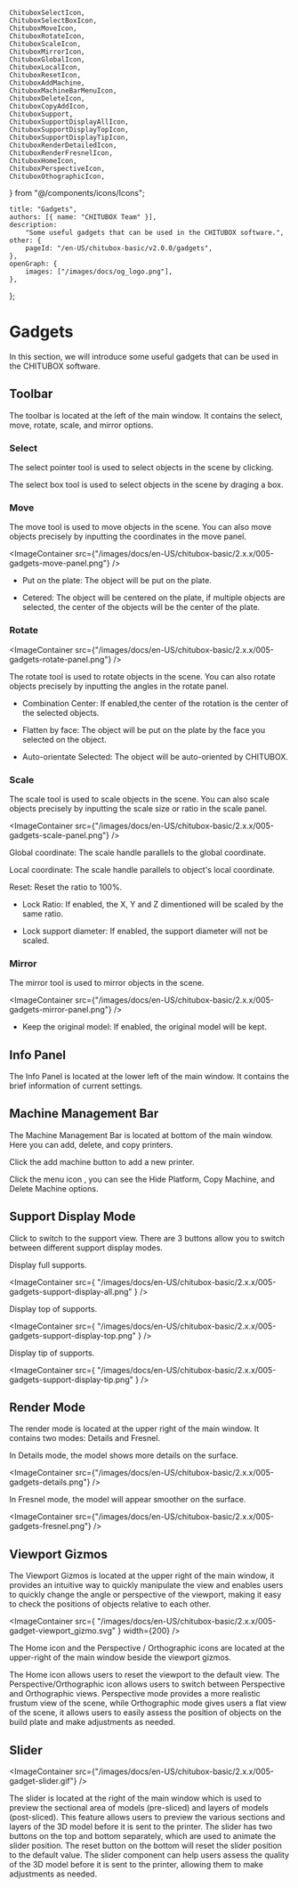 	ChituboxSelectIcon,
	ChituboxSelectBoxIcon,
	ChituboxMoveIcon,
	ChituboxRotateIcon,
	ChituboxScaleIcon,
	ChituboxMirrorIcon,
	ChituboxGlobalIcon,
	ChituboxLocalIcon,
	ChituboxResetIcon,
	ChituboxAddMachine,
	ChituboxMachineBarMenuIcon,
	ChituboxDeleteIcon,
	ChituboxCopyAddIcon,
	ChituboxSupport,
	ChituboxSupportDisplayAllIcon,
	ChituboxSupportDisplayTopIcon,
	ChituboxSupportDisplayTipIcon,
	ChituboxRenderDetailedIcon,
	ChituboxRenderFresnelIcon,
	ChituboxHomeIcon,
	ChituboxPerspectiveIcon,
	ChituboxOthographicIcon,
} from "@/components/icons/Icons";

	title: "Gadgets",
	authors: [{ name: "CHITUBOX Team" }],
	description:
		"Some useful gadgets that can be used in the CHITUBOX software.",
	other: {
		pageId: "/en-US/chitubox-basic/v2.0.0/gadgets",
	},
	openGraph: {
		images: ["/images/docs/og_logo.png"],
	},
};

# Gadgets

In this section, we will introduce some useful gadgets that can be used in the CHITUBOX software.

## Toolbar

The toolbar is located at the left of the main window. It contains the select, move, rotate, scale, and mirror options.

### Select

<ChituboxSelectIcon /> The select pointer tool is used to select objects in the
scene by clicking.

<ChituboxSelectBoxIcon /> The select box tool is used to select objects in the
scene by draging a box.

### Move

<ChituboxMoveIcon /> The move tool is used to move objects in the scene. You can
also move objects precisely by inputting the coordinates in the move panel.

<ImageContainer
	src={"/images/docs/en-US/chitubox-basic/2.x.x/005-gadgets-move-panel.png"}
/>

-   Put on the plate: The object will be put on the plate.

-   Cetered: The object will be centered on the plate, if multiple objects are selected, the center of the objects will be the center of the plate.

### Rotate

<ImageContainer
	src={"/images/docs/en-US/chitubox-basic/2.x.x/005-gadgets-rotate-panel.png"}
/>

<ChituboxRotateIcon /> The rotate tool is used to rotate objects in the scene.
You can also rotate objects precisely by inputting the angles in the rotate
panel.

-   Combination Center: If enabled,the center of the rotation is the center of the selected objects.

-   Flatten by face: The object will be put on the plate by the face you selected on the object.

-   Auto-orientate Selected: The object will be auto-oriented by CHITUBOX.

### Scale

<ChituboxScaleIcon /> The scale tool is used to scale objects in the scene. You
can also scale objects precisely by inputting the scale size or ratio in the
scale panel.

<ImageContainer
	src={"/images/docs/en-US/chitubox-basic/2.x.x/005-gadgets-scale-panel.png"}
/>

<ChituboxGlobalIcon /> Global coordinate: The scale handle parallels to the
global coordinate.

<ChituboxLocalIcon /> Local coordinate: The scale handle parallels to object's
local coordinate.

<ChituboxResetIcon /> Reset: Reset the ratio to 100%.

-   Lock Ratio: If enabled, the X, Y and Z dimentioned will be scaled by the same ratio.

-   Lock support diameter: If enabled, the support diameter will not be scaled.

### Mirror

<ChituboxMirrorIcon /> The mirror tool is used to mirror objects in the scene.

<ImageContainer
	src={"/images/docs/en-US/chitubox-basic/2.x.x/005-gadgets-mirror-panel.png"}
/>

-   Keep the original model: If enabled, the original model will be kept.

## Info Panel

The Info Panel is located at the lower left of the main window. It contains the brief information of current settings.

## Machine Management Bar

The Machine Management Bar is located at bottom of the main window. Here you can add, delete, and copy printers.

Click the add machine button <ChituboxAddMachine /> to add a new printer.

Click the menu icon <ChituboxMachineBarMenuIcon />, you can see the Hide Platform, <ChituboxCopyAddIcon /> Copy Machine, and <ChituboxDeleteIcon /> Delete Machine options.

## Support Display Mode

Click <ChituboxSupport /> to switch to the support view. There are 3 buttons allow you to switch between different support display modes.

<ChituboxSupportDisplayAllIcon /> Display full supports.

<ImageContainer
	src={
		"/images/docs/en-US/chitubox-basic/2.x.x/005-gadgets-support-display-all.png"
	}
/>

<ChituboxSupportDisplayTopIcon /> Display top of supports.

<ImageContainer
	src={
		"/images/docs/en-US/chitubox-basic/2.x.x/005-gadgets-support-display-top.png"
	}
/>

<ChituboxSupportDisplayTipIcon /> Display tip of supports.

<ImageContainer
	src={
		"/images/docs/en-US/chitubox-basic/2.x.x/005-gadgets-support-display-tip.png"
	}
/>

## Render Mode

The render mode is located at the upper right of the main window. It contains two modes: Details and Fresnel.

<ChituboxRenderDetailedIcon /> In Details mode, the model shows more details on
the surface.

<ImageContainer
	src={"/images/docs/en-US/chitubox-basic/2.x.x/005-gadgets-details.png"}
/>

<ChituboxRenderFresnelIcon /> In Fresnel mode, the model will appear smoother on
the surface.

<ImageContainer
	src={"/images/docs/en-US/chitubox-basic/2.x.x/005-gadgets-fresnel.png"}
/>

## Viewport Gizmos

The Viewport Gizmos is located at the upper right of the main window, it provides an intuitive way to quickly manipulate the view and enables users to quickly change the angle or perspective of the viewport, making it easy to check the positions of objects relative to each other.

<ImageContainer
	src={
		"/images/docs/en-US/chitubox-basic/2.x.x/005-gadget-viewport_gizmo.svg"
	}
	width={200}
/>

The Home <ChituboxHomeIcon /> icon and the Perspective <ChituboxPerspectiveIcon /> / Orthographic <ChituboxOthographicIcon /> icons are located at the upper-right of the main window beside the viewport gizmos.

The Home icon allows users to reset the viewport to the default view. The Perspective/Orthographic icon allows users to switch between Perspective and Orthographic views. Perspective mode provides a more realistic frustum view of the scene, while Orthographic mode gives users a flat view of the scene, it allows users to easily assess the position of objects on the build plate and make adjustments as needed.

## Slider

<ImageContainer
	src={"/images/docs/en-US/chitubox-basic/2.x.x/005-gadget-slider.gif"}
/>

The slider is located at the right of the main window which is used to preview the sectional area of models (pre-sliced) and layers of models (post-sliced). This feature allows users to preview the various sections and layers of the 3D model before it is sent to the printer. The slider has two buttons on the top and bottom separately, which are used to animate the slider position. The reset button on the bottom will reset the slider position to the default value. The slider component can help users assess the quality of the 3D model before it is sent to the printer, allowing them to make adjustments as needed.
